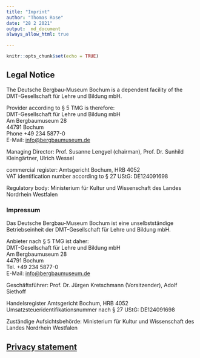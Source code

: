 ```yaml
---
title: "Imprint"
author: "Thomas Rose"
date: "28 2 2021"
output:  md_document
always_allow_html: true

---
```


```r
knitr::opts_chunk$set(echo = TRUE)

```

## Legal Notice 

The Deutsche Bergbau-Museum Bochum is a dependent facility of the DMT-Gesellschaft für Lehre und Bildung mbH.

Provider according to § 5 TMG is therefore:  
DMT-Gesellschaft für Lehre und Bildung mbH  
Am Bergbaumuseum 28  
44791 Bochum  
Phone +49 234 5877-0  
E-Mail: [info@bergbaumuseum.de](info@bergbaumuseum.de)

Managing Director: Prof. Susanne Lengyel (chairman), Prof. Dr. Sunhild Kleingärtner, Ulrich Wessel  

commercial register: Amtsgericht Bochum, HRB 4052  
VAT identification number according to § 27 UStG: DE124091698  

Regulatory body: Ministerium für Kultur und Wissenschaft des Landes Nordrhein Westfalen  

### Impressum

Das Deutsche Bergbau-Museum Bochum ist eine unselbstständige Betriebseinheit der DMT-Gesellschaft für Lehre und Bildung mbH. 

Anbieter nach § 5 TMG ist daher:  
DMT-Gesellschaft für Lehre und Bildung mbH  
Am Bergbaumuseum 28  
44791 Bochum  
Tel. +49 234 5877-0  
E-Mail: [info@bergbaumuseum.de](info@bergbaumuseum.de)  

Geschäftsführer: Prof. Dr. Jürgen Kretschmann (Vorsitzender), Adolf Siethoff  

Handelsregister Amtsgericht Bochum, HRB 4052  
Umsatzsteueridentifikationsnummer nach § 27 UStG: DE124091698  

Zuständige Aufsichtsbehörde: Ministerium für Kultur und Wissenschaft des Landes Nordrhein Westfalen  


## [Privacy statement](https://dse.cortina-consult.com/privacy/6140aab59b531)